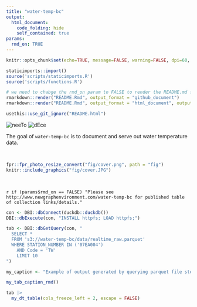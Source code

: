 ```yaml
---
title: "water-temp-bc"
output:
  html_document:
    code_folding: hide
    self_contained: true
params: 
  rmd_on: TRUE
---
```


```r
knitr::opts_chunk$set(echo=TRUE, message=FALSE, warning=FALSE, dpi=60, out.width = "100%")

```


```r

staticimports::import()
source('scripts/staticimports.R')
source('scripts/functions.R')
```



```r
# we need to chabge the rmd_on param to FALSE to render the README.md for the github landing page
rmarkdown::render("README.Rmd", output_format = "github_document")
rmarkdown::render("README.Rmd", output_format = "html_document", output_file = "index.html")

usethis::use_git_ignore("README.html")
```

<!-- README.md is generated from README.Rmd. Please edit that file -->


![neeTo](https://img.shields.io/badge/status-neeTo-green)
![dEce](https://img.shields.io/badge/plays-dEce-red)

The goal of `water-temp-bc` is to document and serve out water temperature data. 

<br>


```r

fpr::fpr_photo_resize_convert("fig/cover.png", path = "fig")
knitr::include_graphics("fig/cover.JPG")
```

<br>

`r if (params$rmd_on == FALSE) "Please see http://www.newgraphenvironment.com/water-temp-bc for published table of collection links/details."`

```r
con <- DBI::dbConnect(duckdb::duckdb())
DBI::dbExecute(con, "INSTALL httpfs; LOAD httpfs;")

tab <- DBI::dbGetQuery(con, "
  SELECT *
  FROM 's3://water-temp-bc/data/realtime_raw.parquet'
  WHERE STATION_NUMBER IN ('07EA004')
    AND Code = 'TW' 
    LIMIT 10
")

```


```r
my_caption <- "Example of output generated by querying parquet file stored on AWS s3."

my_tab_caption_rmd()
```


```r
tab |> 
  my_dt_table(cols_freeze_left = 2, escape = FALSE)
```


